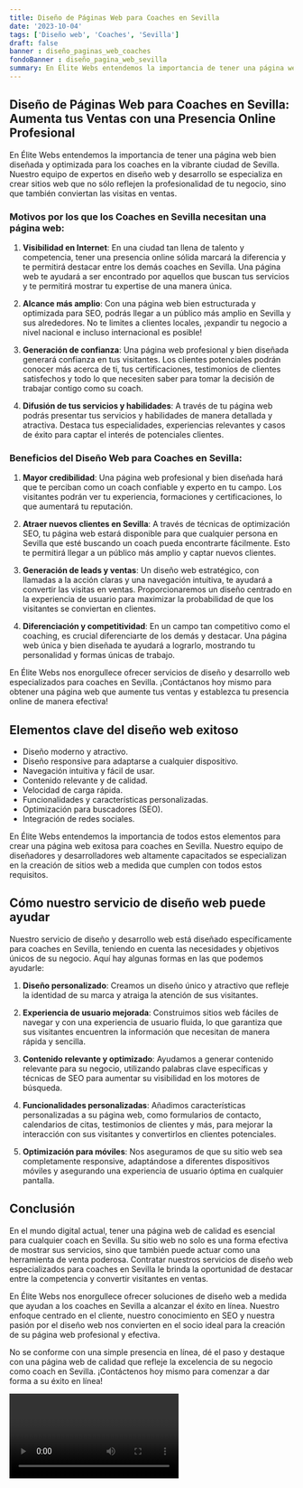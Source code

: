 ```yaml
---
title: Diseño de Páginas Web para Coaches en Sevilla
date: '2023-10-04'
tags: ['Diseño web', 'Coaches', 'Sevilla']
draft: false
banner : diseño_paginas_web_coaches
fondoBanner : diseño_pagina_web_sevilla
summary: En Élite Webs entendemos la importancia de tener una página web bien diseñada y optimizada para los coaches en la vibrante ciudad de Sevilla. Nuestro equipo de expertos en diseño web y desarrollo se especializa en crear sitios web que no sólo reflejen la profesionalidad de tu negocio, sino que también conviertan las visitas en ventas.
---
```


## Diseño de Páginas Web para Coaches en Sevilla: Aumenta tus Ventas con una Presencia Online Profesional

En Élite Webs entendemos la importancia de tener una página web bien diseñada y optimizada para los coaches en la vibrante ciudad de Sevilla. Nuestro equipo de expertos en diseño web y desarrollo se especializa en crear sitios web que no sólo reflejen la profesionalidad de tu negocio, sino que también conviertan las visitas en ventas.

### Motivos por los que los Coaches en Sevilla necesitan una página web:

1. **Visibilidad en Internet**: En una ciudad tan llena de talento y competencia, tener una presencia online sólida marcará la diferencia y te permitirá destacar entre los demás coaches en Sevilla. Una página web te ayudará a ser encontrado por aquellos que buscan tus servicios y te permitirá mostrar tu expertise de una manera única.

2. **Alcance más amplio**: Con una página web bien estructurada y optimizada para SEO, podrás llegar a un público más amplio en Sevilla y sus alrededores. No te limites a clientes locales, ¡expandir tu negocio a nivel nacional e incluso internacional es posible!

3. **Generación de confianza**: Una página web profesional y bien diseñada generará confianza en tus visitantes. Los clientes potenciales podrán conocer más acerca de ti, tus certificaciones, testimonios de clientes satisfechos y todo lo que necesiten saber para tomar la decisión de trabajar contigo como su coach.

4. **Difusión de tus servicios y habilidades**: A través de tu página web podrás presentar tus servicios y habilidades de manera detallada y atractiva. Destaca tus especialidades, experiencias relevantes y casos de éxito para captar el interés de potenciales clientes.

### Beneficios del Diseño Web para Coaches en Sevilla:

1. **Mayor credibilidad**: Una página web profesional y bien diseñada hará que te perciban como un coach confiable y experto en tu campo. Los visitantes podrán ver tu experiencia, formaciones y certificaciones, lo que aumentará tu reputación.

2. **Atraer nuevos clientes en Sevilla**: A través de técnicas de optimización SEO, tu página web estará disponible para que cualquier persona en Sevilla que esté buscando un coach pueda encontrarte fácilmente. Esto te permitirá llegar a un público más amplio y captar nuevos clientes.

3. **Generación de leads y ventas**: Un diseño web estratégico, con llamadas a la acción claras y una navegación intuitiva, te ayudará a convertir las visitas en ventas. Proporcionaremos un diseño centrado en la experiencia de usuario para maximizar la probabilidad de que los visitantes se conviertan en clientes.

4. **Diferenciación y competitividad**: En un campo tan competitivo como el coaching, es crucial diferenciarte de los demás y destacar. Una página web única y bien diseñada te ayudará a lograrlo, mostrando tu personalidad y formas únicas de trabajo.

En Élite Webs nos enorgullece ofrecer servicios de diseño y desarrollo web especializados para coaches en Sevilla. ¡Contáctanos hoy mismo para obtener una página web que aumente tus ventas y establezca tu presencia online de manera efectiva!

<GifSeo />

<Cta />

## Elementos clave del diseño web exitoso

- Diseño moderno y atractivo.
- Diseño responsive para adaptarse a cualquier dispositivo.
- Navegación intuitiva y fácil de usar.
- Contenido relevante y de calidad.
- Velocidad de carga rápida.
- Funcionalidades y características personalizadas.
- Optimización para buscadores (SEO).
- Integración de redes sociales.

En Élite Webs entendemos la importancia de todos estos elementos para crear una página web exitosa para coaches en Sevilla. Nuestro equipo de diseñadores y desarrolladores web altamente capacitados se especializan en la creación de sitios web a medida que cumplen con todos estos requisitos.

## Cómo nuestro servicio de diseño web puede ayudar

Nuestro servicio de diseño y desarrollo web está diseñado específicamente para coaches en Sevilla, teniendo en cuenta las necesidades y objetivos únicos de su negocio. Aquí hay algunas formas en las que podemos ayudarle:

1. **Diseño personalizado**: Creamos un diseño único y atractivo que refleje la identidad de su marca y atraiga la atención de sus visitantes.

2. **Experiencia de usuario mejorada**: Construimos sitios web fáciles de navegar y con una experiencia de usuario fluida, lo que garantiza que sus visitantes encuentren la información que necesitan de manera rápida y sencilla.

3. **Contenido relevante y optimizado**: Ayudamos a generar contenido relevante para su negocio, utilizando palabras clave específicas y técnicas de SEO para aumentar su visibilidad en los motores de búsqueda.

4. **Funcionalidades personalizadas**: Añadimos características personalizadas a su página web, como formularios de contacto, calendarios de citas, testimonios de clientes y más, para mejorar la interacción con sus visitantes y convertirlos en clientes potenciales.

5. **Optimización para móviles**: Nos aseguramos de que su sitio web sea completamente responsive, adaptándose a diferentes dispositivos móviles y asegurando una experiencia de usuario óptima en cualquier pantalla.

## Conclusión

En el mundo digital actual, tener una página web de calidad es esencial para cualquier coach en Sevilla. Su sitio web no solo es una forma efectiva de mostrar sus servicios, sino que también puede actuar como una herramienta de venta poderosa. Contratar nuestros servicios de diseño web especializados para coaches en Sevilla le brinda la oportunidad de destacar entre la competencia y convertir visitantes en ventas.

En Élite Webs nos enorgullece ofrecer soluciones de diseño web a medida que ayudan a los coaches en Sevilla a alcanzar el éxito en línea. Nuestro enfoque centrado en el cliente, nuestro conocimiento en SEO y nuestra pasión por el diseño web nos convierten en el socio ideal para la creación de su página web profesional y efectiva.

No se conforme con una simple presencia en línea, dé el paso y destaque con una página web de calidad que refleje la excelencia de su negocio como coach en Sevilla. ¡Contáctenos hoy mismo para comenzar a dar forma a su éxito en línea!

<Video />

<CtaBot job='Coaches' city='Sevilla'/>

<Gmaps query='Sevilla+españa+maps' />